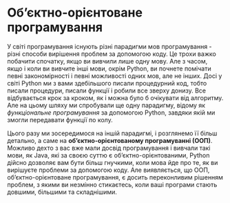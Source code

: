 # Об'єктно-орієнтоване програмування

У світі програмування існують різні парадигми мов програмування - різні способи вирішення проблем за допомогою коду. Це трохи важко побачити спочатку, якщо ви вивчили лише одну мову. Але з часом, якщо і коли ви вивчите інші мови, окрім Python, ви почнете помічати певні закономірності і певні можливості одних мов, але не інших. Досі у світі Python ми з вами здебільшого писали процедурний код, тобто писали процедури, писали функції і робили все зверху донизу. Все відбувається крок за кроком, як і можна було б очікувати від алгоритму. Але на цьому шляху ми спробували ще одну парадигму, відому як *функціональне програмування* за допомогою Python, завдяки якій ми змогли передавати функції по колу.

Цього разу ми зосередимося на іншій парадигмі, і розглянемо її більш детально, а саме на **об'єктно-орієнтованому програмуванні (ООП)**. Можливо дехто з вас вже мали досвід програмування і вивчали такі мови, як Java, які за своєю суттю є об'єктно-орієнтованими, Python дійсно дозволяє вам бути більш гнучкими, коли мова йде про те, як ви вирішуєте проблеми за допомогою коду. Але виявляється, що ООП, об'єктно-орієнтоване програмування, є досить переконливим рішенням проблем, з якими ви незмінно стикаєтесь, коли ваші програми стають довшими, більшими та складнішими. 

